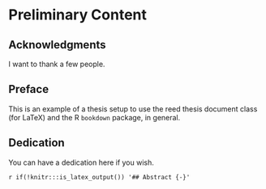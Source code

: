 # Preliminary Content {-}

## Acknowledgments {-}

I want to thank a few people.

## Preface {-}

This is an example of a thesis setup to use the reed thesis document class
(for LaTeX) and the R `bookdown` package, in general.

## Dedication {-}

You can have a dedication here if you wish. 

`r if(!knitr:::is_latex_output()) '## Abstract {-}'`
